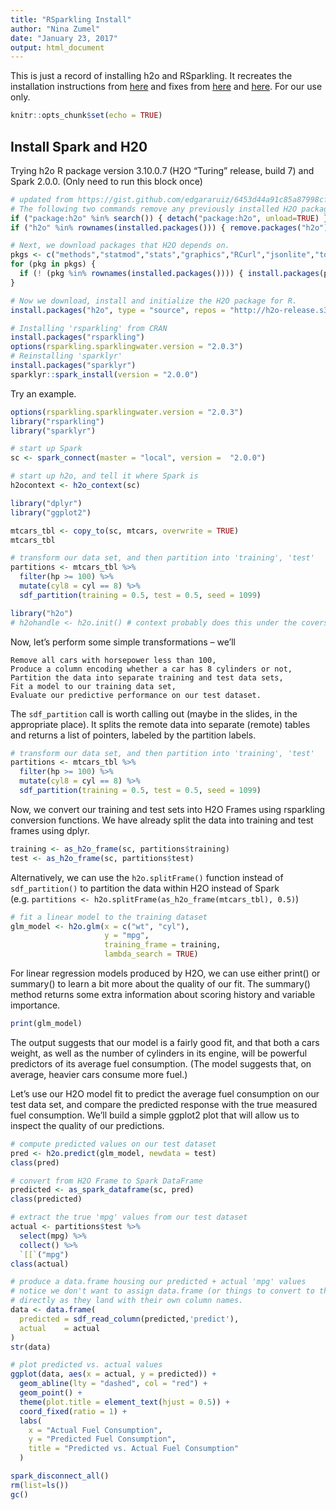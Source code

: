 ```yaml
---
title: "RSparkling Install"
author: "Nina Zumel"
date: "January 23, 2017"
output: html_document
---
```


This is just a record of installing h2o and RSparkling. It recreates the installation 
instructions from [here](http://spark.rstudio.com/h2o.html) and fixes from [here](https://gist.github.com/edgararuiz/6453d44a91c85a87998cfeb0dfed9fa9) and [here](https://gist.github.com/JohnMount/bdfb47c2d02f96a4a36017c7e5ce2de6). For our use only.

```r
knitr::opts_chunk$set(echo = TRUE)
```

## Install Spark and H20

Trying  h2o R package version 3.10.0.7 (H2O “Turing” release, build 7) and Spark 2.0.0.
(Only need to run this block once)

```r
# updated from https://gist.github.com/edgararuiz/6453d44a91c85a87998cfeb0dfed9fa9
# The following two commands remove any previously installed H2O packages for R.
if ("package:h2o" %in% search()) { detach("package:h2o", unload=TRUE) }
if ("h2o" %in% rownames(installed.packages())) { remove.packages("h2o") }

# Next, we download packages that H2O depends on.
pkgs <- c("methods","statmod","stats","graphics","RCurl","jsonlite","tools","utils")
for (pkg in pkgs) {
  if (! (pkg %in% rownames(installed.packages()))) { install.packages(pkg) }
}

# Now we download, install and initialize the H2O package for R.
install.packages("h2o", type = "source", repos = "http://h2o-release.s3.amazonaws.com/h2o/rel-turnbull/2/R")

# Installing 'rsparkling' from CRAN
install.packages("rsparkling")
options(rsparkling.sparklingwater.version = "2.0.3")
# Reinstalling 'sparklyr' 
install.packages("sparklyr")
sparklyr::spark_install(version = "2.0.0")
```

Try an example.

```r
options(rsparkling.sparklingwater.version = "2.0.3")
library("rsparkling") 
library("sparklyr")

# start up Spark
sc <- spark_connect(master = "local", version =  "2.0.0")

# start up h2o, and tell it where Spark is
h2ocontext <- h2o_context(sc)

library("dplyr")
library("ggplot2")

mtcars_tbl <- copy_to(sc, mtcars, overwrite = TRUE)
mtcars_tbl

# transform our data set, and then partition into 'training', 'test'
partitions <- mtcars_tbl %>%
  filter(hp >= 100) %>%
  mutate(cyl8 = cyl == 8) %>%
  sdf_partition(training = 0.5, test = 0.5, seed = 1099)

library("h2o")
# h2ohandle <- h2o.init() # context probably does this under the covers
```


Now, let’s perform some simple transformations – we’ll

    Remove all cars with horsepower less than 100,
    Produce a column encoding whether a car has 8 cylinders or not,
    Partition the data into separate training and test data sets,
    Fit a model to our training data set,
    Evaluate our predictive performance on our test dataset.
    
The `sdf_partition` call is worth calling out (maybe in the slides, in the appropriate place).
It splits the remote data into separate (remote) tables and returns a list of pointers,
labeled by the partition labels.

```r
# transform our data set, and then partition into 'training', 'test'
partitions <- mtcars_tbl %>%
  filter(hp >= 100) %>%
  mutate(cyl8 = cyl == 8) %>%
  sdf_partition(training = 0.5, test = 0.5, seed = 1099)
```

Now, we convert our training and test sets into H2O Frames using rsparkling conversion functions. We have already split the data into training and test frames using dplyr.

```r
training <- as_h2o_frame(sc, partitions$training)
test <- as_h2o_frame(sc, partitions$test)
```

Alternatively, we can use the `h2o.splitFrame()` function instead of `sdf_partition()` to partition the data within H2O instead of Spark (e.g. `partitions <- h2o.splitFrame(as_h2o_frame(mtcars_tbl), 0.5)`)

```r
# fit a linear model to the training dataset
glm_model <- h2o.glm(x = c("wt", "cyl"), 
                     y = "mpg", 
                     training_frame = training,
                     lambda_search = TRUE)
```

For linear regression models produced by H2O, we can use either print() or summary() to learn a bit more about the quality of our fit. The summary() method returns some extra information about scoring history and variable importance.

```r
print(glm_model)
```

The output suggests that our model is a fairly good fit, and that both a cars weight, as well as the number of cylinders in its engine, will be powerful predictors of its average fuel consumption. (The model suggests that, on average, heavier cars consume more fuel.)

Let’s use our H2O model fit to predict the average fuel consumption on our test data set, and compare the predicted response with the true measured fuel consumption. We’ll build a simple ggplot2 plot that will allow us to inspect the quality of our predictions.

```r
# compute predicted values on our test dataset
pred <- h2o.predict(glm_model, newdata = test)
class(pred)

# convert from H2O Frame to Spark DataFrame
predicted <- as_spark_dataframe(sc, pred)
class(predicted)

# extract the true 'mpg' values from our test dataset
actual <- partitions$test %>%
  select(mpg) %>%
  collect() %>%
  `[[`("mpg")
class(actual)

# produce a data.frame housing our predicted + actual 'mpg' values
# notice we don't want to assign data.frame (or things to convert to them)
# directly as they land with their own column names.
data <- data.frame(
  predicted = sdf_read_column(predicted,'predict'),
  actual    = actual
)
str(data)

# plot predicted vs. actual values
ggplot(data, aes(x = actual, y = predicted)) +
  geom_abline(lty = "dashed", col = "red") +
  geom_point() +
  theme(plot.title = element_text(hjust = 0.5)) +
  coord_fixed(ratio = 1) +
  labs(
    x = "Actual Fuel Consumption",
    y = "Predicted Fuel Consumption",
    title = "Predicted vs. Actual Fuel Consumption"
  )
```

```r
spark_disconnect_all()
rm(list=ls())
gc()
```
